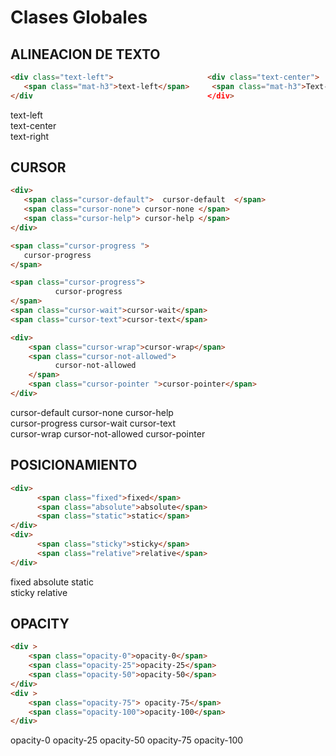 
<Meta title="Clases/Clases Globales" />
<style>
  {`
  .border{
    border: 1px solid #000;
  }
  
  `}
</style>
# Clases Globales

## ALINEACION DE TEXTO
 ```html 
<div class="text-left">                     <div class="text-center">                   <div class="text-right">
    <span class="mat-h3">text-left</span>     <span class="mat-h3">Text-center</span>     <span class="mat-h3">text-right</span>
</div                                       </div>                                      </div>
 ```
<Canvas>
  <div class="border" >
    <div class="text-left  ">
      <span class="mat-h3">text-left</span>
    </div>
    <div class="text-center ">
      <span class="mat-h3">text-center</span>
    </div>
    <div class="text-right ">
      <span class="mat-h3">text-right</span>
    </div>
  </div>
</Canvas>

## CURSOR

```html
<div>
   <span class="cursor-default">  cursor-default  </span>
   <span class="cursor-none"> cursor-none </span>
   <span class="cursor-help"> cursor-help </span>
</div>

<span class="cursor-progress ">
   cursor-progress
</span>

<span class="cursor-progress">
          cursor-progress
</span>
<span class="cursor-wait">cursor-wait</span>
<span class="cursor-text">cursor-text</span>

<div>
    <span class="cursor-wrap">cursor-wrap</span>
    <span class="cursor-not-allowed">
          cursor-not-allowed
    </span>
    <span class="cursor-pointer ">cursor-pointer</span>
</div>

```
<Canvas>
  <div>
    <div class="d-grid">
      <div class="d-flex column gap-5">
        <div class="grid-template-3 ">
          <span class="mat-h3 cursor-default text-center">cursor-default</span>
          <span class="mat-h3 cursor-none text-center">cursor-none</span>
          <span class="mat-h3 cursor-help text-center">cursor-help</span>
        </div>
        <div class="grid-template-3 ">
          <span class="mat-h3 cursor-progress text-center">
            cursor-progress
          </span>
          <span class="mat-h3 cursor-wait text-center">cursor-wait</span>
          <span class="mat-h3 cursor-text text-center">cursor-text</span>
        </div>
        <div class="grid-template-3 ">
          <span class="mat-h3 cursor-wrap text-center">cursor-wrap</span>
          <span class="mat-h3 cursor-not-allowed text-center">
            cursor-not-allowed
          </span>
          <span class="mat-h3 cursor-pointer text-center">cursor-pointer</span>
        </div>
      </div>
    </div>
  </div>
</Canvas>

## POSICIONAMIENTO
```html
<div>
      <span class="fixed">fixed</span>
      <span class="absolute">absolute</span>
      <span class="static">static</span>
</div>
<div>
      <span class="sticky">sticky</span>
      <span class="relative">relative</span>
</div>
```
<Canvas>
  <div class="d-grid">
    <div class="d-flex column gap-5">
      <div class="grid-template-3">
        <span class="mat-h3 text-center">fixed</span>
        <span class="mat-h3 text-center">absolute</span>
        <span class="mat-h3 text-center">static</span>
      </div>
      <div class="grid-template-2">
        <span class="mat-h3 text-center">sticky</span>
        <span class="mat-h3 text-center">relative</span>
      </div>
    </div>
  </div>
</Canvas>

## OPACITY
```html
<div >
    <span class="opacity-0">opacity-0</span>
    <span class="opacity-25">opacity-25</span>
    <span class="opacity-50">opacity-50</span>
</div>
<div >
    <span class="opacity-75"> opacity-75</span>
    <span class="opacity-100">opacity-100</span>
</div>
```
<Canvas>
  <div class="d-grid">
    <div class="d-flex column gap-8">
        <span class="mat-h3 opacity-0 text-center">opacity-0</span>
        <span class="mat-h3 opacity-25 text-center">opacity-25</span>
        <span class="mat-h3 opacity-50 text-center">opacity-50</span>
        <span class="mat-h3 opacity-75 text-center"> opacity-75</span>
        <span class="mat-h3 opacity-100 text-center">opacity-100</span>
    </div>
  </div>
</Canvas>
